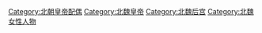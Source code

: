 [[Category:北朝皇帝配偶|Category:北朝皇帝配偶]]
[[Category:北魏皇帝|Category:北魏皇帝]]
[[Category:北魏后宫|Category:北魏后宫]]
[[Category:北魏女性人物|Category:北魏女性人物]]
